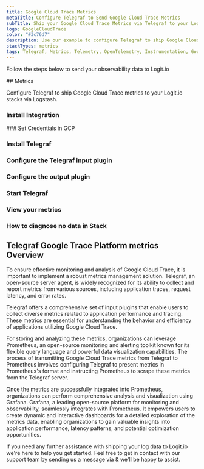 ```yaml
---
title: Google Cloud Trace Metrics
metaTitle: Configure Telegraf to Send Google Cloud Trace Metrics
subTitle: Ship your Google Cloud Trace Metrics via Telegraf to your Logit.io Stack
logo: GoogleCloudTrace
color: "#3c76d7"
description: Use our example to configure Telegraf to ship Google Cloud Trace metrics to Logit.io. Configure Telegraf to send Google Cloud Trace metrics to ELK.
stackTypes: metrics
tags: Telegraf, Metrics, Telemetry, OpenTelemetry, Instrumentation, Google Cloud Trace, Distributed Tracing
---
```


Follow the steps below to send your observability data to Logit.io

<Steps>
  ## Metrics

  Configure Telegraf to ship Google Cloud Trace metrics to your Logit.io stacks via Logstash.
  
  ### Install Integration
  <InstallIntegration/>
  ### Set Credentials in GCP

  <SetGCPCredentials intro="Google Cloud Trace is a distributed tracing system provided by Google Cloud that helps organizations understand the performance and behavior of their applications. It allows for the collection, analysis, and visualization of latency data to identify and troubleshoot performance issues within complex distributed systems."/>
  
  ### Install Telegraf

  <InstallTelegraf />

  ### Configure the Telegraf input plugin

  <TelegrafStackDriverInput metric_type="cloudtrace.googleapis.com"/>

  ### Configure the output plugin

  <TelegrafOutputPlugin />

  ### Start Telegraf

  <StartTelegraf />

  ### View your metrics
  <LaunchStack stackType="metrics" source="Google_Cloud_Trace_Metrics_via_Telegraf" utmMedium="metrics" utmCampaign="telegraf-GoogleTrace-metrics" />

  ### How to diagnose no data in Stack

  <DiagnoseNoData />
</Steps>

## Telegraf Google Trace Platform metrics Overview

To ensure effective monitoring and analysis of Google Cloud Trace, it is important to implement a robust 
metrics management solution. Telegraf, an open-source server agent, is widely recognized for its ability 
to collect and report metrics from various sources, including application traces, request latency, and error rates.

Telegraf offers a comprehensive set of input plugins that enable users to collect diverse metrics 
related to application performance and tracing. These metrics are essential for understanding the 
behavior and efficiency of applications utilizing Google Cloud Trace.

For storing and analyzing these metrics, organizations can leverage Prometheus, an open-source 
monitoring and alerting toolkit known for its flexible query language and powerful data visualization 
capabilities. The process of transmitting Google Cloud Trace metrics from Telegraf to Prometheus 
involves configuring Telegraf to present metrics in Prometheus's format and instructing Prometheus 
to scrape these metrics from the Telegraf server.

Once the metrics are successfully integrated into Prometheus, organizations can perform comprehensive 
analysis and visualization using Grafana. Grafana, a leading open-source platform for monitoring 
and observability, seamlessly integrates with Prometheus. It empowers users to create dynamic and 
interactive dashboards for a detailed exploration of the metrics data, enabling organizations to 
gain valuable insights into application performance, latency patterns, and potential optimization opportunities.

If you need any further assistance with shipping your log data to Logit.io we're here to help you get started. 
Feel free to get in contact with our support team by sending us a message via <IntercomButton text="live chat" /> & we'll be happy to assist.